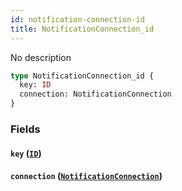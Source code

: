 ```yaml
---
id: notification-connection-id
title: NotificationConnection_id
---
```


No description

```graphql
type NotificationConnection_id {
  key: ID
  connection: NotificationConnection
}
```

### Fields

#### `key` ([`ID`](/v1/scalars/id))

#### `connection` ([`NotificationConnection`](/v1/objects/notification-connection))
